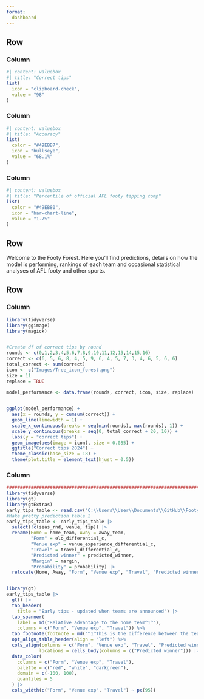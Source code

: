 ```yaml
---
format: 
  dashboard
---
```



## Row {height="20%"}

### Column

```r
#| content: valuebox
#| title: "Correct tips"
list(
  icon = "clipboard-check",
  value = "98"
)

```

### Column

```r
#| content: valuebox
#| title: "Accuracy"
list(
  color = "#49EBB7",
  icon = "bullseye", 
  value = "68.1%"
)

```

### Column

```r
#| content: valuebox
#| title: "Percentile of official AFL footy tipping comp"
list(
  color = "#49EB80",
  icon = "bar-chart-line", 
  value = "1.7%"
)

```

## Row {height="10%"}

Welcome to the Footy Forest. Here you'll find predictions, details on how the model is performing, rankings of each team and occasional statistical analyses of AFL footy and other sports.

## Row {height="70%"}

### Column

```r
library(tidyverse)
library(ggimage)
library(magick)


#Create df of correct tips by round
rounds <- c(0,1,2,3,4,5,6,7,8,9,10,11,12,13,14,15,16)
correct <- c(6, 5, 6, 8, 4, 5, 9, 6, 4, 5, 7, 3, 4, 6, 5, 6, 6)
total_correct <- sum(correct)
icon <- c("Images/Tree_icon_forest.png")
size = 11 
replace = TRUE

model_performance <- data.frame(rounds, correct, icon, size, replace)
  

ggplot(model_performance) +
  aes(x = rounds, y = cumsum(correct)) +
  geom_line(linewidth = 1) +
  scale_x_continuous(breaks = seq(min(rounds), max(rounds), 1)) +
  scale_y_continuous(breaks = seq(0, total_correct + 20, 10)) +
  labs(y = "correct tips") +
  geom_image(aes(image = icon), size = 0.085) +
  ggtitle("Correct tips 2024") +
  theme_classic(base_size = 18) +
  theme(plot.title = element_text(hjust = 0.5))

```

### Column

```r
########################################################################
library(tidyverse)
library(gt)
library(gtExtras)
early_tips_table <- read.csv("C:\\Users\\User\\Documents\\GitHub\\FootyForest_v1.1\\early_tips_table.csv")
#Make pretty prediction table 2
early_tips_table <- early_tips_table |> 
  select(!c(seas_rnd, venue, tip)) |> 
  rename(Home = home_team, Away = away_team, 
         "Form" = elo_differential_c, 
         "Venue exp" = venue_experience_differential_c, 
         "Travel" = travel_differential_c, 
         "Predicted winner" = predicted_winner, 
         "Margin" = margin, 
         "Probability" = probability) |> 
  relocate(Home, Away, "Form", "Venue exp", "Travel", "Predicted winner", "Probability", "Margin")


library(gt)
early_tips_table |>  
  gt() |> 
  tab_header( 
    title = "Early tips - updated when teams are announced") |> 
  tab_spanner(
    label = md("Relative advantage to the home team^1^"),
    columns = c("Form", "Venue exp", "Travel")) %>%
  tab_footnote(footnote = md("^1^This is the difference between the teams where 100 is the highest since 2015 and -100 is the lowest")) |> 
  opt_align_table_header(align = "left") %>%
  cols_align(columns = c("Form", "Venue exp", "Travel", "Predicted winner", "Probability", "Margin") , align = "center") |>  tab_style(style = cell_text(weight = "bold"), 
            locations = cells_body(columns = c("Predicted winner"))) |> 
  data_color(
    columns = c("Form", "Venue exp", "Travel"),  
    palette = c("red", "white", "darkgreen"),
    domain = c(-100, 100), 
    quantiles = 5 
  ) |> 
  cols_width(c("Form", "Venue exp", "Travel") ~ px(95))
```

